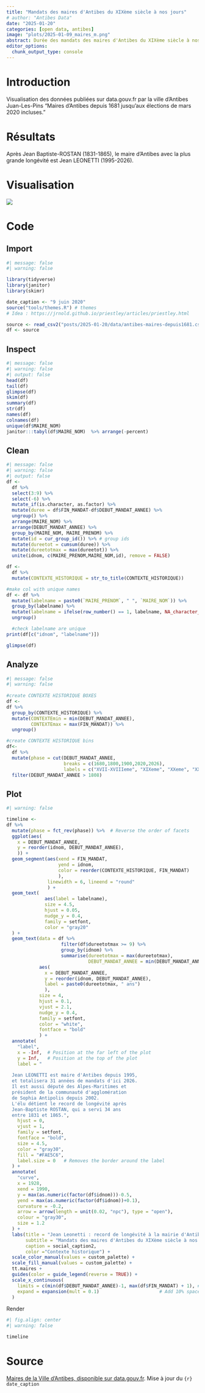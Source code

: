 ```yaml
---
title: "Mandats des maires d'Antibes du XIXème siècle à nos jours"
# author: "Antibes Data"
date: "2025-01-20"
categories: [open data, antibes]
image: "plots/2025-01-09_maires_m.png"
abstract: Durée des mandats des maires d'Antibes du XIXème siècle à nos jours
editor_options: 
  chunk_output_type: console
---
```


# Introduction

Visualisation des données publiées sur data.gouv.fr par la ville d'Antibes Juan-Les-Pins "Maires d'Antibes depuis 1681 jusqu'aux élections de mars 2020 incluses."

# Résultats

Après Jean Baptiste-ROSTAN (1831-1865), le maire d'Antibes avec la plus grande longévité est Jean LEONETTI (1995-2026).

# Visualisation

![](plots/2025-01-09_maires_m.png){fig-align="center"}

# Code

## Import

```r
#| message: false
#| warning: false

library(tidyverse)
library(janitor)
library(skimr)

date_caption <- "9 juin 2020"
source("tools/themes.R") # themes
# Idea : https://jrnold.github.io/priestley/articles/priestley.html

source <- read_csv2("posts/2025-01-20/data/antibes-maires-depuis1681.csv")
df <- source
```

## Inspect

```r
#| message: false
#| warning: false
#| output: false
head(df)
tail(df)
glimpse(df)
skim(df)
summary(df)
str(df)
names(df)
colnames(df)
unique(df$MAIRE_NOM)
janitor:::tabyl(df$MAIRE_NOM)  %>% arrange(-percent)
```

## Clean

```r
#| message: false
#| warning: false
#| output: false
df <- 
  df %>%
  select(3:9) %>%
  select(-6) %>%
  mutate_if(is.character, as.factor) %>%
  mutate(duree = df$FIN_MANDAT-df$DEBUT_MANDAT_ANNEE) %>%
  ungroup() %>%
  arrange(MAIRE_NOM) %>%
  arrange(DEBUT_MANDAT_ANNEE) %>%
  group_by(MAIRE_NOM, MAIRE_PRENOM) %>%
  mutate(id = cur_group_id()) %>% # group ids
  mutate(dureetot = cumsum(duree)) %>%
  mutate(dureetotmax = max(dureetot)) %>%
  unite(idnom, c(MAIRE_PRENOM,MAIRE_NOM,id), remove = FALSE) 

df <-
  df %>% 
  mutate(CONTEXTE_HISTORIQUE = str_to_title(CONTEXTE_HISTORIQUE))

#make col with unique names
df <- df %>%
  mutate(labelname = paste0(`MAIRE_PRENOM`, " ", `MAIRE_NOM`)) %>%
  group_by(labelname) %>%
  mutate(labelname = ifelse(row_number() == 1, labelname, NA_character_)) %>%
  ungroup()

  #check labelname are unique
print(df[c("idnom", "labelname")])
```

```r
glimpse(df)
```

## Analyze

```r
#| message: false
#| warning: false
  
#create CONTEXTE HISTORIQUE BOXES
df <-
df %>% 
  group_by(CONTEXTE_HISTORIQUE) %>%
  mutate(CONTEXTEmin = min(DEBUT_MANDAT_ANNEE),
         CONTEXTEmax = max(FIN_MANDAT)) %>%
  ungroup()

#create CONTEXTE HISTORIQUE bins
df<-
  df %>%
  mutate(phase = cut(DEBUT_MANDAT_ANNEE,
                     breaks = c(1680,1800,1900,2020,2026),
                     labels = c("XVII-XVIIIeme", "XIXeme", "XXeme", "XXIeme"))) %>%
  filter(DEBUT_MANDAT_ANNEE > 1808)
```

## Plot

```r
#| warning: false

timeline <- 
df %>%
  mutate(phase = fct_rev(phase)) %>%  # Reverse the order of facets
  ggplot(aes(
    x = DEBUT_MANDAT_ANNEE, 
    y = reorder(idnom, DEBUT_MANDAT_ANNEE), 
    )) +
  geom_segment(aes(xend = FIN_MANDAT, 
                   yend = idnom,
                   color = reorder(CONTEXTE_HISTORIQUE, FIN_MANDAT) 
                   ),  
               linewidth = 6, lineend = "round"
               ) +
  geom_text(
              aes(label = labelname),
              size = 4.5, 
              hjust = 0.05,
              nudge_y = 0.4, 
              family = setfont,
              color = "gray20"
  ) +
  geom_text(data = df %>%
                    filter(df$dureetotmax >= 9) %>%
                    group_by(idnom) %>%
                    summarise(dureetotmax = max(dureetotmax),
                              DEBUT_MANDAT_ANNEE = min(DEBUT_MANDAT_ANNEE)),
            aes(
              x = DEBUT_MANDAT_ANNEE,
              y = reorder(idnom, DEBUT_MANDAT_ANNEE), 
              label = paste0(dureetotmax, " ans")
              ),
            size = 4,
            hjust = 0.1,
            vjust = 2.1,
            nudge_y = 0.4,
            family = setfont,
            color = "white",
            fontface = "bold"
            ) +
  annotate(
    "label",
    x = -Inf,  # Position at the far left of the plot
    y = Inf,   # Position at the top of the plot
    label = "  
    
  Jean LEONETTI est maire d'Antibes depuis 1995, 
  et totalisera 31 années de mandats d'ici 2026.
  Il est aussi député des Alpes-Maritimes et
  président de la communauté d'agglomération 
  de Sophia Antipolis depuis 2002.
  L'élu détient le record de longévité après 
  Jean-Baptiste ROSTAN, qui a servi 34 ans 
  entre 1831 et 1865.",
    hjust = 0,  
    vjust = 1, 
    family = setfont,
    fontface = "bold",
    size = 4.5, 
    color = "gray30",  
    fill = "#FAE5C6",
    label.size = 0   # Removes the border around the label
  ) +
  annotate(
    "curve",
    x = 1928,   
    xend = 1990,     
    y = max(as.numeric(factor(df$idnom)))-0.5,  
    yend = max(as.numeric(factor(df$idnom))+0.1),    
    curvature = -0.2,              
    arrow = arrow(length = unit(0.02, "npc"), type = "open"),
    colour = "gray30",            
    size = 1.2                   
  ) +
  labs(title = "Jean Leonetti : record de longévité à la mairie d'Antibes",
       subtitle = "Mandats des maires d'Antibes du XIXème siècle à nos jours",
       caption = social_caption2,
       color ="Contexte historique") +
  scale_color_manual(values = custom_palette) +
  scale_fill_manual(values = custom_palette) +
  tt.maires +
  guides(color = guide_legend(reverse = TRUE)) +
  scale_x_continuous(
    limits = c(min(df$DEBUT_MANDAT_ANNEE)-1, max(df$FIN_MANDAT) + 1), # Add space
    expand = expansion(mult = 0.1)                      # Add 10% space on both sides
  )
```

Render

```r
#| fig.align: center
#| warning: false

timeline
```

# Source

[Maires de la Ville d'Antibes, disponible sur data.gouv.fr](https://www.data.gouv.fr/fr/datasets/maires-de-la-ville-dantibes/). Mise à jour du `{r} date_caption`
